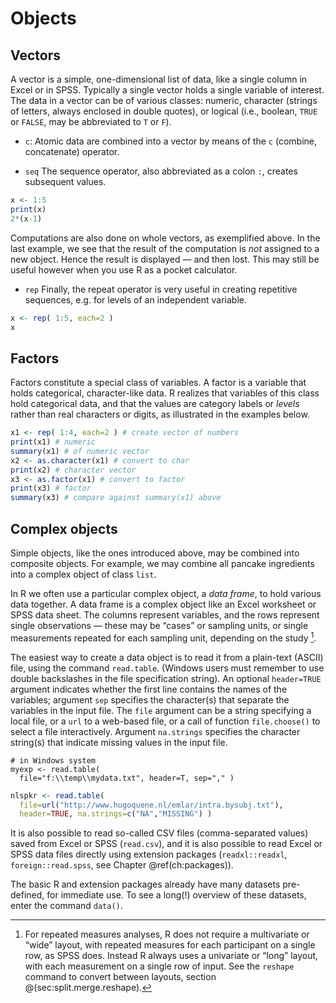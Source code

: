 # Objects {#ch:objects}

## Vectors {#sec:vectors}

A vector is a simple, one-dimensional list of data, like a single column
in Excel or in SPSS. Typically a single vector holds a single variable
of interest. The data in a vector can be of various classes: numeric,
character (strings of letters, always enclosed in double quotes), or
logical (i.e., boolean, `TRUE` or
`FALSE`, may be abbreviated to
`T` or `F`).

-   `c`: Atomic data are combined into a vector by means of the
    `c` (combine, concatenate) operator.

-   `seq` The sequence operator, also abbreviated as a colon
    `:`, creates subsequent values.
```r
x <- 1:5
print(x)
2*(x-1)
```

Computations are also done on whole vectors, as exemplified above.
In the last example, we see that the result of the computation is
*not* assigned to a new object. Hence the result is displayed ---
and then lost. This may still be useful however when you use
R  as a pocket calculator.

-   `rep` Finally, the repeat operator is very useful in creating repetitive
    sequences, e.g. for levels of an independent variable.
```r
x <- rep( 1:5, each=2 )
x
```

## Factors {#sec:factors}

Factors constitute a special class of variables. A factor is a variable
that holds categorical, character-like data. R  realizes
that variables of this class hold categorical data, and that the values
are category labels or *levels* rather than real characters or digits,
as illustrated in the examples below.
```r
x1 <- rep( 1:4, each=2 ) # create vector of numbers
print(x1) # numeric
summary(x1) # of numeric vector
x2 <- as.character(x1) # convert to char
print(x2) # character vector
x3 <- as.factor(x1) # convert to factor
print(x3) # factor
summary(x3) # compare against summary(x1) above 
```

## Complex objects {#sec:complex.objects}

Simple objects, like the ones introduced above, may be combined into
composite objects. For example, we may combine all pancake ingredients
into a complex object of class `list`.

In R we often use a particular complex object, a *data
frame*, to hold various data together. A data frame is a complex object
like an Excel worksheet or SPSS data sheet. The columns represent
variables, and the rows represent single observations --- these may be
"cases" or sampling units, or single measurements repeated for each
sampling unit, depending on the study ^[For repeated measures analyses, R does not require a multivariate or "wide" layout, with repeated measures for each participant on a single row, as SPSS does. Instead R always uses a univariate or "long" layout, with each measurement on a single row of input. See  the `reshape` command to convert between layouts, section @\ref(sec:split.merge.reshape).].

The easiest way to create a data object is to read it from a plain-text
(ASCII) file, using the command `read.table`.
(Windows users must remember to use double backslashes in the file
specification string). An optional `header=TRUE`
argument indicates whether the first line contains the names of the
variables; argument `sep` specifies the
character(s) that separate the variables in the input file. The
`file` argument can be a string specifying a
local file, or a `url` to a web-based file, or a
call of function `file.choose()` to select a file
interactively. Argument `na.strings` specifies
the character string(s) that indicate missing values in the input file.
```text
# in Windows system
myexp <- read.table(
  file="f:\\temp\\mydata.txt", header=T, sep="," )
```

```r
nlspkr <- read.table(
  file=url("http://www.hugoquene.nl/emlar/intra.bysubj.txt"),
  header=TRUE, na.strings=c("NA","MISSING") )
```

It is also possible to read so-called CSV files (comma-separated values) saved from Excel or SPSS (`read.csv`), and it is also possible to read Excel or SPSS data files directly using extension packages (`readxl::readxl`, `foreign::read.spss`, see Chapter \@ref(ch:packages)).

The basic R  and extension packages already have many
datasets pre-defined, for immediate use. 
To see a long(!) overview of these datasets, enter the command `data()`.
